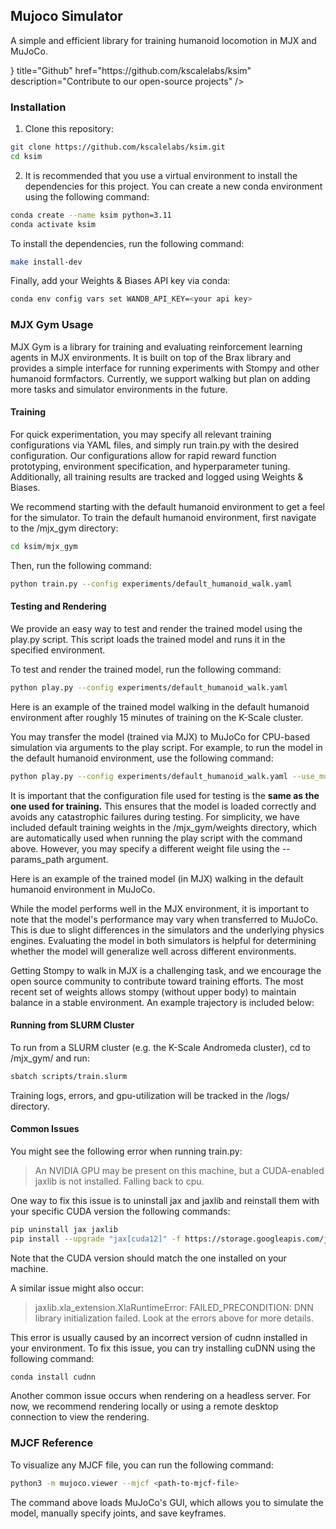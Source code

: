 
## Mujoco Simulator

A simple and efficient library for training humanoid locomotion in MJX and MuJoCo.

<Cards>
  <Card
    icon={<FaGithub />}
    title="Github"
    href="https://github.com/kscalelabs/ksim"
    description="Contribute to our open-source projects"
  />
</Cards>

### Installation

1. Clone this repository:
```bash
git clone https://github.com/kscalelabs/ksim.git
cd ksim
```

2. It is recommended that you use a virtual environment to install the dependencies for this project. You can create a new conda environment using the following command:
```bash
conda create --name ksim python=3.11
conda activate ksim
```
To install the dependencies, run the following command:

```bash
make install-dev
```

Finally, add your Weights & Biases API key via conda:

```bash
conda env config vars set WANDB_API_KEY=<your api key>
```

### MJX Gym Usage

MJX Gym is a library for training and evaluating reinforcement learning agents in MJX environments. It is built on top of the Brax library and provides a simple interface for running experiments with Stompy and other humanoid formfactors. Currently, we support walking but plan on adding more tasks and simulator environments in the future.

#### Training

For quick experimentation, you may specify all relevant training configurations via YAML files, and simply run train.py with the desired configuration. Our configurations allow for rapid reward function prototyping, environment specification, and hyperparameter tuning. Additionally, all training results are tracked and logged using Weights & Biases.

We recommend starting with the default humanoid environment to get a feel for the simulator. To train the default humanoid environment, first navigate to the /mjx_gym directory:
```bash
cd ksim/mjx_gym
```
Then, run the following command:
```bash
python train.py --config experiments/default_humanoid_walk.yaml
```

#### Testing and Rendering

We provide an easy way to test and render the trained model using the play.py script. This script loads the trained model and runs it in the specified environment.

To test and render the trained model, run the following command:
```bash
python play.py --config experiments/default_humanoid_walk.yaml
```

Here is an example of the trained model walking in the default humanoid environment after roughly 15 minutes of training on the K-Scale cluster.

You may transfer the model (trained via MJX) to MuJoCo for CPU-based simulation via arguments to the play script. For example, to run the model in the default humanoid environment, use the following command:

```bash
python play.py --config experiments/default_humanoid_walk.yaml --use_mujoco
```

It is important that the configuration file used for testing is the **same as the one used for training.** This ensures that the model is loaded correctly and avoids any catastrophic failures during testing. For simplicity, we have included default training weights in the /mjx_gym/weights directory, which are automatically used when running the play script with the command above. However, you may specify a different weight file using the --params_path argument.

Here is an example of the trained model (in MJX) walking in the default humanoid environment in MuJoCo.

While the model performs well in the MJX environment, it is important to note that the model's performance may vary when transferred to MuJoCo. This is due to slight differences in the simulators and the underlying physics engines. Evaluating the model in both simulators is helpful for determining whether the model will generalize well across different environments.

Getting Stompy to walk in MJX is a challenging task, and we encourage the open source community to contribute toward training efforts. The most recent set of weights allows stompy (without upper body) to maintain balance in a stable environment. An example trajectory is included below:

#### Running from SLURM Cluster

To run from a SLURM cluster (e.g. the K-Scale Andromeda cluster), cd to /mjx_gym/ and run:

```bash
sbatch scripts/train.slurm
```

Training logs, errors, and gpu-utilization will be tracked in the /logs/ directory.

#### Common Issues

You might see the following error when running train.py:

>An NVIDIA GPU may be present on this machine, but a CUDA-enabled jaxlib is not installed. Falling back to cpu.

One way to fix this issue is to uninstall jax and jaxlib and reinstall them with your specific CUDA version the following commands:

```bash
pip uninstall jax jaxlib
pip install --upgrade "jax[cuda12]" -f https://storage.googleapis.com/jax-releases/jax_cuda_releases.html
```

Note that the CUDA version should match the one installed on your machine.

A similar issue might also occur:

> jaxlib.xla_extension.XlaRuntimeError: FAILED_PRECONDITION: DNN library initialization failed. Look at the errors above for more details.

This error is usually caused by an incorrect version of cudnn installed in your environment. To fix this issue, you can try installing cuDNN using the following command:

```bash
conda install cudnn
```

Another common issue occurs when rendering on a headless server. For now, we recommend rendering locally or using a remote desktop connection to view the rendering.

### MJCF Reference

To visualize any MJCF file, you can run the following command:
```bash
python3 -m mujoco.viewer --mjcf <path-to-mjcf-file>
```

The command above loads MuJoCo's GUI, which allows you to simulate the model, manually specify joints, and save keyframes.
